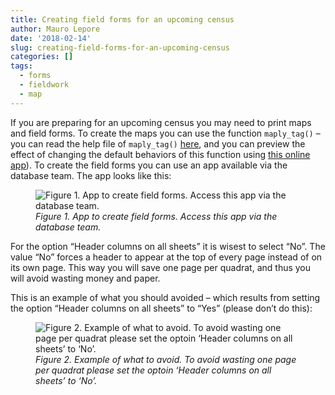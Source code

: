 ```yaml
---
title: Creating field forms for an upcoming census
author: Mauro Lepore
date: '2018-02-14'
slug: creating-field-forms-for-an-upcoming-census
categories: []
tags:
  - forms
  - fieldwork
  - map
---
```


If you are preparing for an upcoming census you may need to print maps and field forms. To create the maps you can use the function `maply_tag()` -- you can read the help file of `maply_tag()`  [here](https://forestgeo.github.io/fgeo.map/reference/maply_tag.html), and you can preview the effect of changing the default behaviors of this function using [this online app](https://bookdown.org/fgeocomm/maply_tag_app/)). To create the field forms you can use an app available via the database team. The app looks like this:

![_Figure 1. App to create field forms. Access this app via the database team._](https://i.imgur.com/3FKzP4N.png)

For the option "Header columns on all sheets" it is wisest to select "No". The value "No" forces a header to appear at the top of every page instead of on its own page. This way you will save one page per quadrat, and thus you will avoid wasting money and paper. 

This is an example of what you should avoided -- which results from setting the option "Header columns on all sheets" to "Yes" (please don't do this):

![_Figure 2. Example of what to avoid. To avoid wasting one page per quadrat please set the optoin 'Header columns on all sheets' to 'No'._](https://i.imgur.com/4BIbUIK.png)



